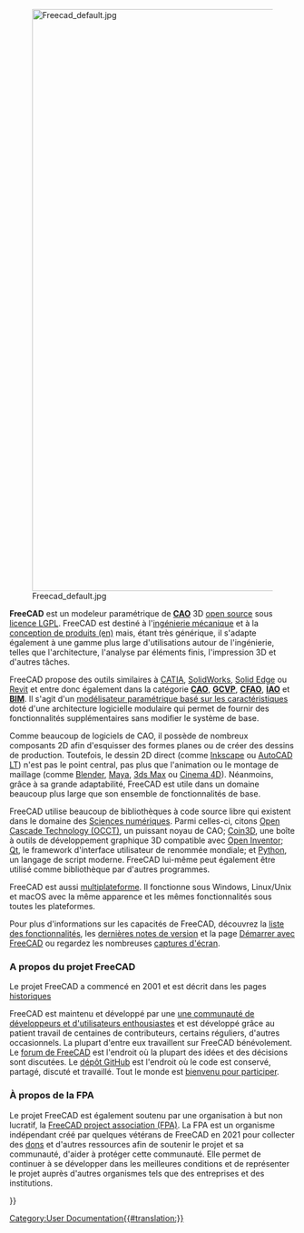 <languages/>
{{Docnav/fr
|[[Online Help Startpage/fr|Bienvenue]]
|[[Feature list/fr|Fonctionnalités]]
}}

[[Image:Freecad default.jpg|1024px|center]] 

'''FreeCAD''' est un modeleur paramétrique de [https://fr.wikipedia.org/wiki/Conception_assist%C3%A9e_par_ordinateur '''CAO'''] 3D [https://fr.wikipedia.org/wiki/Open_source open source] sous [[License/fr|licence LGPL]]. FreeCAD est destiné à l'[https://fr.wikipedia.org/wiki/G%C3%A9nie_m%C3%A9canique ingénierie mécanique] et à la [http://en.wikipedia.org/wiki/Product_design conception de produits (en)] mais, étant très générique, il s'adapte également à une gamme plus large d'utilisations autour de l'ingénierie, telles que l'architecture, l'analyse par éléments finis, l'impression 3D et d'autres tâches.

FreeCAD propose des outils similaires à [https://fr.wikipedia.org/wiki/CATIA CATIA], [https://fr.wikipedia.org/wiki/SolidWorks SolidWorks], [https://fr.wikipedia.org/wiki/Solid_Edge Solid Edge] ou [https://fr.wikipedia.org/wiki/Revit Revit] et entre donc également dans la catégorie [https://fr.wikipedia.org/wiki/Conception_assist%C3%A9e_par_ordinateur '''CAO'''], [https://fr.wikipedia.org/wiki/Gestion_du_cycle_de_vie_(produit) '''GCVP'''], [https://fr.wikipedia.org/wiki/Conception_et_fabrication_assist%C3%A9es_par_ordinateur '''CFAO'''], [https://fr.wikipedia.org/wiki/Ing%C3%A9nierie_assist%C3%A9e_par_ordinateur '''IAO'''] et [https://fr.wikipedia.org/wiki/Building_information_modeling '''BIM''']. Il s'agit d'un [http://en.wikipedia.org/wiki/Parametric_feature_based_modeler modélisateur paramétrique basé sur les caractéristiques] doté d'une architecture logicielle modulaire qui permet de fournir des fonctionnalités supplémentaires sans modifier le système de base.

Comme beaucoup de logiciels de CAO, il possède de nombreux composants 2D afin d'esquisser des formes planes ou de créer des dessins de production. Toutefois, le dessin 2D direct (comme [https://inkscape.org/ Inkscape] ou [http://en.wikipedia.org/wiki/AutoCAD#AutoCAD_LT AutoCAD LT]) n'est pas le point central, pas plus que l'animation ou le montage de maillage (comme [https://www.blender.org/ Blender], [https://fr.wikipedia.org/wiki/Autodesk_Maya Maya], [https://fr.wikipedia.org/wiki/Autodesk_3ds_Max 3ds Max] ou [https://fr.wikipedia.org/wiki/Cinema_4D Cinema 4D]). Néanmoins, grâce à sa grande adaptabilité, FreeCAD est utile dans un domaine beaucoup plus large que son ensemble de fonctionnalités de base.

FreeCAD utilise beaucoup de bibliothèques à code source libre qui existent dans le domaine des [https://fr.wikipedia.org/wiki/Sciences_num%C3%A9riques Sciences numériques]. Parmi celles-ci, citons [http://www.OpenCascade.org/ Open Cascade Technology (OCCT)], un puissant noyau de CAO; [https://github.com/coin3d/coin/wiki Coin3D], une boîte à outils de développement graphique 3D compatible avec [http://en.wikipedia.org/wiki/Open_Inventor Open Inventor]; [http://www.qt.io/ Qt], le framework d'interface utilisateur de renommée mondiale; et [http://www.python.org Python], un langage de script moderne. FreeCAD lui-même peut également être utilisé comme bibliothèque par d'autres programmes.

FreeCAD est aussi [http://fr.wikipedia.org/wiki/Multiplate-forme multiplateforme]. Il fonctionne sous Windows, Linux/Unix et macOS avec la même apparence et les mêmes fonctionnalités sous toutes les plateformes.

Pour plus d'informations sur les capacités de FreeCAD, découvrez la [[Feature_list/fr|liste des fonctionnalités]], les [[Feature_list/fr#Notes de versions|dernières notes de version]] et la page [[Getting_started/fr|Démarrer avec FreeCAD]] ou regardez les nombreuses [[Screenshots/fr|captures d'écran]].

<span id="About_the_FreeCAD_project"></span>
===A propos du projet FreeCAD===

Le projet FreeCAD a commencé en 2001 et est décrit dans les pages [[history/fr|historiques]] 

FreeCAD est maintenu et développé par une [[contributors/fr|une communauté de développeurs et d'utilisateurs enthousiastes]] et est développé grâce au patient travail de centaines de contributeurs, certains réguliers, d'autres occasionnels. La plupart d'entre eux travaillent sur FreeCAD bénévolement. Le [http://forum.freecad.org forum de FreeCAD] est l'endroit où la plupart des idées et des décisions sont discutées. Le [https://github.com/FreeCAD/FreeCAD dépôt GitHub] est l'endroit où le code est conservé, partagé, discuté et travaillé. Tout le monde est [[Help_FreeCAD|bienvenu pour participer]].

<span id="About_the_FPA"></span>
=== À propos de la FPA ===

Le projet FreeCAD est également soutenu par une organisation à but non lucratif, la [https://fpa.freecad.org FreeCAD project association (FPA)]. La FPA est un organisme indépendant créé par quelques vétérans de FreeCAD en 2021 pour collecter des [[donate/fr|dons]] et d'autres ressources afin de soutenir le projet et sa communauté, d'aider à protéger cette communauté. Elle permet de continuer à se développer dans les meilleures conditions et de représenter le projet auprès d'autres organismes tels que des entreprises et des institutions.


{{Docnav/fr
|[[Online Help Startpage/fr|Bienvenue]]
|[[Feature list/fr|Fonctionnalités]]
}}

{{Userdocnavi{{#translation:}}}}
[[Category:User Documentation{{#translation:}}]]